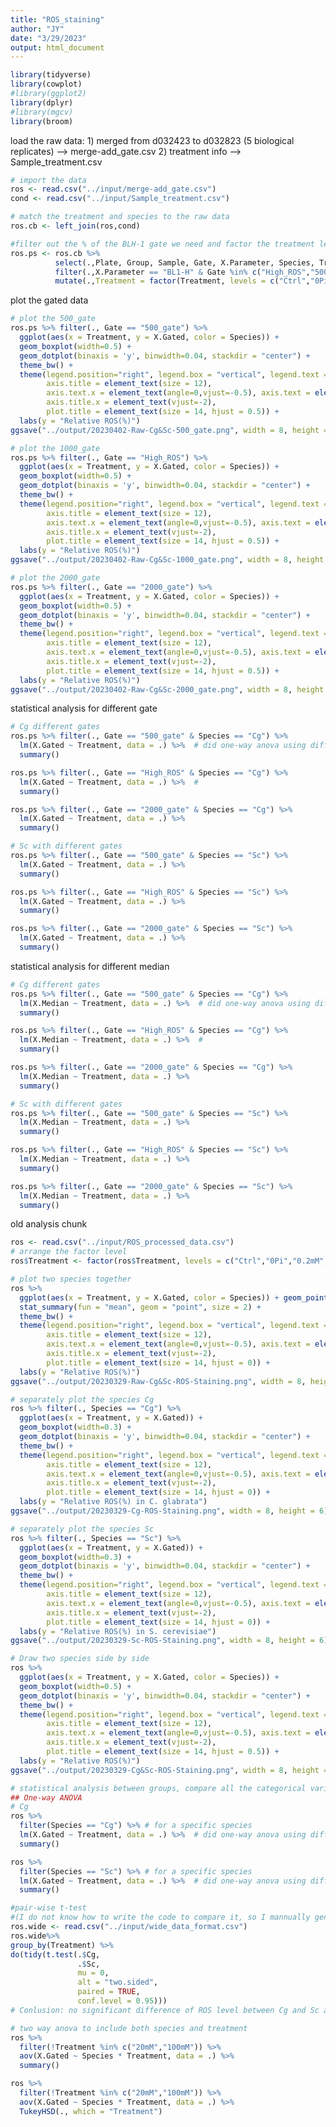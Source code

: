 ```yaml
---
title: "ROS_staining"
author: "JY"
date: "3/29/2023"
output: html_document
---
```


```r
library(tidyverse)
library(cowplot)
#library(ggplot2)
library(dplyr)
#library(mgcv)
library(broom)
```
load the raw data:
1) merged from d032423 to d032823 (5 biological replicates) --> merge-add_gate.csv
2) treatment info --> Sample_treatment.csv
```r
# import the data
ros <- read.csv("../input/merge-add_gate.csv")
cond <- read.csv("../input/Sample_treatment.csv")

# match the treatment and species to the raw data
ros.cb <- left_join(ros,cond)

#filter out the % of the BLH-1 gate we need and factor the treatment level
ros.ps <- ros.cb %>% 
          select(.,Plate, Group, Sample, Gate, X.Parameter, Species, Treatment, Count, X.Total, X.Gated, X.Mean, X.Median) %>% 
          filter(.,X.Parameter == "BL1-H" & Gate %in% c("High_ROS","500_gate","2000_gate")) %>% 
          mutate(.,Treatment = factor(Treatment, levels = c("Ctrl","0Pi","0.2mM","1mM","2mM","10mM","20mM","100mM")))
```


plot the gated data
```r
# plot the 500_gate
ros.ps %>% filter(., Gate == "500_gate") %>% 
  ggplot(aes(x = Treatment, y = X.Gated, color = Species)) +
  geom_boxplot(width=0.5) +
  geom_dotplot(binaxis = 'y', binwidth=0.04, stackdir = "center") +
  theme_bw() +
  theme(legend.position="right", legend.box = "vertical", legend.text = element_text(size=10), 
        axis.title = element_text(size = 12), 
        axis.text.x = element_text(angle=0,vjust=-0.5), axis.text = element_text(size = 12), 
        axis.title.x = element_text(vjust=-2),
        plot.title = element_text(size = 14, hjust = 0.5)) +
  labs(y = "Relative ROS(%)")
ggsave("../output/20230402-Raw-Cg&Sc-500_gate.png", width = 8, height = 6)  

# plot the 1000_gate
ros.ps %>% filter(., Gate == "High_ROS") %>% 
  ggplot(aes(x = Treatment, y = X.Gated, color = Species)) +
  geom_boxplot(width=0.5) +
  geom_dotplot(binaxis = 'y', binwidth=0.04, stackdir = "center") +
  theme_bw() +
  theme(legend.position="right", legend.box = "vertical", legend.text = element_text(size=10), 
        axis.title = element_text(size = 12), 
        axis.text.x = element_text(angle=0,vjust=-0.5), axis.text = element_text(size = 12), 
        axis.title.x = element_text(vjust=-2),
        plot.title = element_text(size = 14, hjust = 0.5)) +
  labs(y = "Relative ROS(%)")
ggsave("../output/20230402-Raw-Cg&Sc-1000_gate.png", width = 8, height = 6)  

# plot the 2000_gate
ros.ps %>% filter(., Gate == "2000_gate") %>% 
  ggplot(aes(x = Treatment, y = X.Gated, color = Species)) +
  geom_boxplot(width=0.5) +
  geom_dotplot(binaxis = 'y', binwidth=0.04, stackdir = "center") +
  theme_bw() +
  theme(legend.position="right", legend.box = "vertical", legend.text = element_text(size=10), 
        axis.title = element_text(size = 12), 
        axis.text.x = element_text(angle=0,vjust=-0.5), axis.text = element_text(size = 12), 
        axis.title.x = element_text(vjust=-2),
        plot.title = element_text(size = 14, hjust = 0.5)) +
  labs(y = "Relative ROS(%)")
ggsave("../output/20230402-Raw-Cg&Sc-2000_gate.png", width = 8, height = 6)  

```



statistical analysis for different gate
```r
# Cg different gates
ros.ps %>% filter(., Gate == "500_gate" & Species == "Cg") %>% 
  lm(X.Gated ~ Treatment, data = .) %>%  # did one-way anova using different treatment
  summary()

ros.ps %>% filter(., Gate == "High_ROS" & Species == "Cg") %>% 
  lm(X.Gated ~ Treatment, data = .) %>%  # 
  summary()

ros.ps %>% filter(., Gate == "2000_gate" & Species == "Cg") %>% 
  lm(X.Gated ~ Treatment, data = .) %>%  
  summary()

# Sc with different gates
ros.ps %>% filter(., Gate == "500_gate" & Species == "Sc") %>% 
  lm(X.Gated ~ Treatment, data = .) %>%  
  summary()

ros.ps %>% filter(., Gate == "High_ROS" & Species == "Sc") %>% 
  lm(X.Gated ~ Treatment, data = .) %>%  
  summary()

ros.ps %>% filter(., Gate == "2000_gate" & Species == "Sc") %>% 
  lm(X.Gated ~ Treatment, data = .) %>%  
  summary()


```
statistical analysis for different median
```r
# Cg different gates
ros.ps %>% filter(., Gate == "500_gate" & Species == "Cg") %>% 
  lm(X.Median ~ Treatment, data = .) %>%  # did one-way anova using different treatment
  summary()

ros.ps %>% filter(., Gate == "High_ROS" & Species == "Cg") %>% 
  lm(X.Median ~ Treatment, data = .) %>%  # 
  summary()

ros.ps %>% filter(., Gate == "2000_gate" & Species == "Cg") %>% 
  lm(X.Median ~ Treatment, data = .) %>%  
  summary()

# Sc with different gates
ros.ps %>% filter(., Gate == "500_gate" & Species == "Sc") %>% 
  lm(X.Median ~ Treatment, data = .) %>%  
  summary()

ros.ps %>% filter(., Gate == "High_ROS" & Species == "Sc") %>% 
  lm(X.Median ~ Treatment, data = .) %>%  
  summary()

ros.ps %>% filter(., Gate == "2000_gate" & Species == "Sc") %>% 
  lm(X.Median ~ Treatment, data = .) %>%  
  summary()


```


old analysis chunk 
```r
ros <- read.csv("../input/ROS_processed_data.csv")
# arrange the factor level
ros$Treatment <- factor(ros$Treatment, levels = c("Ctrl","0Pi","0.2mM","1mM","2mM","10mM","20mM","100mM"))
```

```r
# plot two species together
ros %>% 
  ggplot(aes(x = Treatment, y = X.Gated, color = Species)) + geom_point(size = 0.2) + 
  stat_summary(fun = "mean", geom = "point", size = 2) +
  theme_bw() +
  theme(legend.position="right", legend.box = "vertical", legend.text = element_text(size=10), 
        axis.title = element_text(size = 12), 
        axis.text.x = element_text(angle=0,vjust=-0.5), axis.text = element_text(size = 12), 
        axis.title.x = element_text(vjust=-2),
        plot.title = element_text(size = 14, hjust = 0)) +
  labs(y = "Relative ROS(%)")
ggsave("../output/20230329-Raw-Cg&Sc-ROS-Staining.png", width = 8, height = 6)

# separately plot the species Cg
ros %>% filter(., Species == "Cg") %>% 
  ggplot(aes(x = Treatment, y = X.Gated)) +
  geom_boxplot(width=0.3) +
  geom_dotplot(binaxis = 'y', binwidth=0.04, stackdir = "center") +
  theme_bw() +
  theme(legend.position="right", legend.box = "vertical", legend.text = element_text(size=10), 
        axis.title = element_text(size = 12), 
        axis.text.x = element_text(angle=0,vjust=-0.5), axis.text = element_text(size = 12), 
        axis.title.x = element_text(vjust=-2),
        plot.title = element_text(size = 14, hjust = 0)) +
  labs(y = "Relative ROS(%) in C. glabrata")
ggsave("../output/20230329-Cg-ROS-Staining.png", width = 8, height = 6)

# separately plot the species Sc
ros %>% filter(., Species == "Sc") %>% 
  ggplot(aes(x = Treatment, y = X.Gated)) +
  geom_boxplot(width=0.3) +
  geom_dotplot(binaxis = 'y', binwidth=0.04, stackdir = "center") +
  theme_bw() +
  theme(legend.position="right", legend.box = "vertical", legend.text = element_text(size=10), 
        axis.title = element_text(size = 12), 
        axis.text.x = element_text(angle=0,vjust=-0.5), axis.text = element_text(size = 12), 
        axis.title.x = element_text(vjust=-2),
        plot.title = element_text(size = 14, hjust = 0)) +
  labs(y = "Relative ROS(%) in S. cerevisiae")
ggsave("../output/20230329-Sc-ROS-Staining.png", width = 8, height = 6)

# Draw two species side by side
ros %>%
  ggplot(aes(x = Treatment, y = X.Gated, color = Species)) +
  geom_boxplot(width=0.5) +
  geom_dotplot(binaxis = 'y', binwidth=0.04, stackdir = "center") +
  theme_bw() +
  theme(legend.position="right", legend.box = "vertical", legend.text = element_text(size=10), 
        axis.title = element_text(size = 12), 
        axis.text.x = element_text(angle=0,vjust=-0.5), axis.text = element_text(size = 12), 
        axis.title.x = element_text(vjust=-2),
        plot.title = element_text(size = 14, hjust = 0.5)) +
  labs(y = "Relative ROS(%)")
ggsave("../output/20230329-Cg&Sc-ROS-Staining.png", width = 8, height = 6)

```

```r
# statistical analysis between groups, compare all the categorical variable (0Pi, H2O2 treatment) to Ctrl treatment
## One-way ANOVA
# Cg
ros %>% 
  filter(Species == "Cg") %>% # for a specific species
  lm(X.Gated ~ Treatment, data = .) %>%  # did one-way anova using different treatment
  summary()

ros %>% 
  filter(Species == "Sc") %>% # for a specific species
  lm(X.Gated ~ Treatment, data = .) %>%  # did one-way anova using different treatment
  summary()

#pair-wise t-test 
#(I do not know how to write the code to compare it, so I mannually generated the wide_data_format.csv from the ros file)
ros.wide <- read.csv("../input/wide_data_format.csv")
ros.wide%>% 
group_by(Treatment) %>% 
do(tidy(t.test(.$Cg, 
               .$Sc, 
               mu = 0, 
               alt = "two.sided", 
               paired = TRUE, 
               conf.level = 0.95)))
# Conlusion: no significant difference of ROS level between Cg and Sc at Ctrl, 0mM Pi and 0.2mM H2O2 treatment. 

# two way anova to include both species and treatment
ros %>% 
  filter(!Treatment %in% c("20mM","100mM")) %>% 
  aov(X.Gated ~ Species * Treatment, data = .) %>% 
  summary()

ros %>% 
  filter(!Treatment %in% c("20mM","100mM")) %>% 
  aov(X.Gated ~ Species * Treatment, data = .) %>%
  TukeyHSD(., which = "Treatment")
```